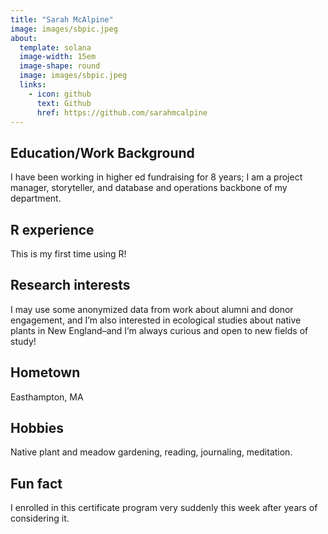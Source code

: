 ```yaml
---
title: "Sarah McAlpine"
image: images/sbpic.jpeg
about:
  template: solana
  image-width: 15em
  image-shape: round
  image: images/sbpic.jpeg
  links:
    - icon: github
      text: Github
      href: https://github.com/sarahmcalpine
---
```



## Education/Work Background

I have been working in higher ed fundraising for 8 years; I am a project manager, storyteller, and database and operations backbone of my department.

## R experience

This is my first time using R!

## Research interests

I may use some anonymized data from work about alumni and donor engagement, and I'm also interested in ecological studies about native plants in New England--and I'm always curious and open to new fields of study!

## Hometown

Easthampton, MA

## Hobbies

Native plant and meadow gardening, reading, journaling, meditation.

## Fun fact

I enrolled in this certificate program very suddenly this week after years of considering it.

